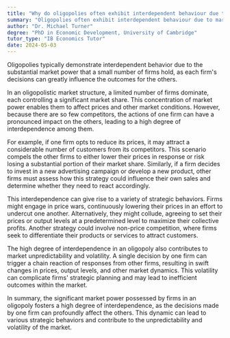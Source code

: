 ```yaml
---
title: "Why do oligopolies often exhibit interdependent behaviour due to market power?"
summary: "Oligopolies often exhibit interdependent behaviour due to market power as their decisions significantly impact each other's outcomes."
author: "Dr. Michael Turner"
degree: "PhD in Economic Development, University of Cambridge"
tutor_type: "IB Economics Tutor"
date: 2024-05-03
---
```


Oligopolies typically demonstrate interdependent behavior due to the substantial market power that a small number of firms hold, as each firm's decisions can greatly influence the outcomes for the others.

In an oligopolistic market structure, a limited number of firms dominate, each controlling a significant market share. This concentration of market power enables them to affect prices and other market conditions. However, because there are so few competitors, the actions of one firm can have a pronounced impact on the others, leading to a high degree of interdependence among them.

For example, if one firm opts to reduce its prices, it may attract a considerable number of customers from its competitors. This scenario compels the other firms to either lower their prices in response or risk losing a substantial portion of their market share. Similarly, if a firm decides to invest in a new advertising campaign or develop a new product, other firms must assess how this strategy could influence their own sales and determine whether they need to react accordingly.

This interdependence can give rise to a variety of strategic behaviors. Firms might engage in price wars, continuously lowering their prices in an effort to undercut one another. Alternatively, they might collude, agreeing to set their prices or output levels at a predetermined level to maximize their collective profits. Another strategy could involve non-price competition, where firms seek to differentiate their products or services to attract customers.

The high degree of interdependence in an oligopoly also contributes to market unpredictability and volatility. A single decision by one firm can trigger a chain reaction of responses from other firms, resulting in swift changes in prices, output levels, and other market dynamics. This volatility can complicate firms' strategic planning and may lead to inefficient outcomes within the market.

In summary, the significant market power possessed by firms in an oligopoly fosters a high degree of interdependence, as the decisions made by one firm can profoundly affect the others. This dynamic can lead to various strategic behaviors and contribute to the unpredictability and volatility of the market.
    